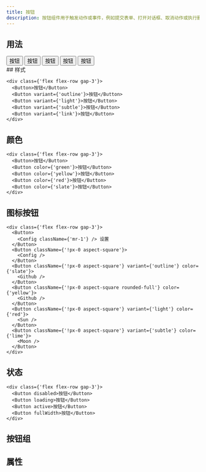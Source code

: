 ```yaml
---
title: 按钮
description: 按钮组件用于触发动作或事件，例如提交表单、打开对话框、取消动作或执行删除操作。
---
```


## 用法

<div class={'flex flex-row gap-3'}>
  <Button>按钮</Button>
  <Button variant={'outline'}>按钮</Button>
  <Button variant={'light'}>按钮</Button>
  <Button variant={'subtle'}>按钮</Button>
  <Button variant={'link'}>按钮</Button>
</div>
## 样式

```tsx live editable
<div class={'flex flex-row gap-3'}>
  <Button>按钮</Button>
  <Button variant={'outline'}>按钮</Button>
  <Button variant={'light'}>按钮</Button>
  <Button variant={'subtle'}>按钮</Button>
  <Button variant={'link'}>按钮</Button>
</div>
```

## 颜色

```tsx live editable
<div class={'flex flex-row gap-3'}>
  <Button>按钮</Button>
  <Button color={'green'}>按钮</Button>
  <Button color={'yellow'}>按钮</Button>
  <Button color={'red'}>按钮</Button>
  <Button color={'slate'}>按钮</Button>
</div>
```

## 图标按钮

```tsx live editable
<div class={'flex flex-row gap-3'}>
  <Button>
    <Config className={'mr-1'} /> 设置
  </Button>
  <Button className={'!px-0 aspect-square'}>
    <Config />
  </Button>
  <Button className={'!px-0 aspect-square'} variant={'outline'} color={'slate'}>
    <Github />
  </Button>
  <Button className={'!px-0 aspect-square rounded-full'} color={'yellow'}>
    <Github />
  </Button>
  <Button className={'!px-0 aspect-square'} variant={'light'} color={'red'}>
    <Sun />
  </Button>
  <Button className={'!px-0 aspect-square'} variant={'subtle'} color={'lime'}>
    <Moon />
  </Button>
</div>
```

## 状态

```tsx live editable
<div class={'flex flex-row gap-3'}>
  <Button disabled>按钮</Button>
  <Button loading>按钮</Button>
  <Button active>按钮</Button>
  <Button fullWidth>按钮</Button>
</div>
```

## 按钮组

## 属性
